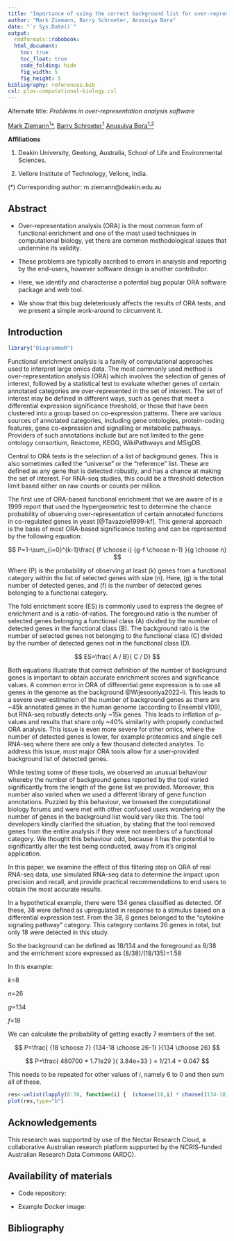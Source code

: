 ```yaml
---
title: "Importance of using the correct background list for over-representation analysis"
author: "Mark Ziemann, Barry Schroeter, Anusuiya Bora"
date: "`r Sys.Date()`"
output:
  rmdformats::robobook:
  html_document:
    toc: true
    toc_float: true
    code_folding: hide
    fig_width: 5
    fig_height: 5
bibliography: references.bib
csl: plos-computational-biology.csl
---
```


Alternate title: *Problems in over-representation analysis software*

[Mark Ziemann<sup>1</sup>*](https://orcid.org/0000-0002-7688-6974),
[Barry Schroeter<sup>1</sup>]()
[Anusuiya Bora<sup>1,2</sup>](https://orcid.org/0009-0006-2908-1352)

**Affiliations**

1. Deakin University, Geelong, Australia, School of Life and Environmental Sciences.

2. Vellore Institute of Technology, Vellore, India.

(*) Corresponding author: m.ziemann@deakin.edu.au

## Abstract

* Over-representation analysis (ORA) is the most common form of functional enrichment and one of the
most used techniques in computational biology, yet there are common methodological issues that
undermine its validity.

* These problems are typically ascribed to errors in analysis and reporting by the end-users,
however software design is another contributor.

* Here, we identify and characterise a potential bug popular ORA software
package and web tool.

* We show that this bug deleteriously affects the results of ORA tests, and we present a simple
work-around to circumvent it.

## Introduction

```r

library("DiagrammeR")

```

Functional enrichment analysis is a family of computational approaches used to interpret large omics
data.
The most commonly used method is over-representation analysis (ORA) which involves the selection of
genes of interest, followed by a statistical test to evaluate whether genes of certain annotated
categories are over-represented in the set of interest.
The set of interest may be defined in different ways, such as genes that meet a differential expression
significance threshold, or those that have been clustered into a group based on co-expression patterns.
There are various sources of annotated categories, including gene ontologies, protein-coding features,
gene co-expression and signalling or metabolic pathways.
Providers of such annotations include but are not limited to the gene ontology consortium, Reactome,
KEGG, WikiPathways and MSigDB.

Central to ORA tests is the selection of a list of background genes.
This is also sometimes called the "universe" or the "reference" list.
These are defined as any gene that is detected robustly, and has a chance at making the set of interest.
For RNA-seq studies, this could be a threshold detection limit based either on raw counts or counts per
million.

The first use of ORA-based functional enrichment that we are aware of is a 1999 report that used the
hypergeometric test to determine the chance probability of observing over-representation of certain
annotated functions in co-regulated genes in yeast [@Tavazoie1999-kf].
This general approach is the basis of most ORA-based significance testing and can be represented by the
following equation:

$$
P=1-\sum_{i=0}^{k-1}\frac{ {f \choose i} {g-f \choose n-1} }{g \choose n}
$$

Where (P) is the probability of observing at least (k) genes from a functional category within the
list of selected genes with size (n).
Here, (g) is the total number of detected genes, and (f) is the number of detected genes belonging to a
functional category.

The fold enrichment score (ES) is commonly used to express the degree of enrichment and is a ratio-of-ratios.
The foreground ratio is the number of selected genes belonging a functional class (A) divided by the
number of detected genes in the functional class (B).
The background ratio is the number of selected genes not belonging to the functional class (C) divided
by the number of detected genes not in the functional class (D).

$$
ES=\frac{ A / B}{ C / D}
$$

Both equations illustrate that correct definition of the number of background genes is important to
obtain accurate enrichment scores and significance values.
A common error in ORA of differential gene expression is to use all genes in the genome as the
background @Wijesooriya2022-li.
This leads to a severe over-estimation of the number of background genes as there are ~45k annotated
genes in the human genome (according to Ensembl v109), but RNA-seq robustly detects only ~15k genes.
This leads to inflation of p-values and results that share only ~40% similarity with properly conducted
ORA analysis.
This issue is even more severe for other omics, where the number of detected genes is lower, for example
proteomics and single cell RNA-seq where there are only a few thousand detected analytes.
To address this issue, most major ORA tools allow for a user-provided background list of detected genes.

While testing some of these tools, we observed an unusual behaviour whereby the number of background
genes reported by the tool varied significantly from the length of the gene list we provided.
Moreover, this number also varied when we used a different library of gene function annotations.
Puzzled by this behaviour, we browsed the computational biology forums and were met with other confused
users wondering why the number of genes in the background list would vary like this.
The tool developers kindly clarified the situation, by stating that the tool removed genes from the
entire analysis if they were not members of a functional category.
We thought this behaviour odd, because it has the potential to significantly alter the test being
conducted, away from it's original application.

In this paper, we examine the effect of this filtering step on ORA of real RNA-seq data, use simulated
RNA-seq data to determine the impact upon precision and recall, and provide practical recommendations
to end users to obtain the most accurate results.








In a hypothetical example, there were 134 genes classified as detected.
Of these, 38 were defined as upregulated in response to a stimulus based on a differential expression
test.
From the 38, 8 genes belonged to the "cytokine signaling pathway" category.
This category contains 26 genes in total, but only 18 were detected in this study.

So the background can be defined as 18/134 and the foreground as 8/38 and the enrichment score
expressed as (8/38)/(18/135)=1.58

In this example:

*k*=8

*n*=26

*g*=134

*f*=18

We can calculate the probability of getting exactly 7 members of the set.

$$
P=\frac{ {18 \choose 7} {134-18 \choose 26-1} }{134 \choose 26}
$$

$$
P=\frac{ 480700 * 1.71e29 }{ 3.84e+33 } = 1/21.4 = 0.047
$$

This needs to be repeated for other values of *i*, namely 6 to 0 and then sum all of these.

```r
res<-unlist(lapply(0:38, function(i) {  (choose(18,i) * choose((134-18),(38-1)) / choose(134,38)) }))
plot(res,type="b")
```



## Acknowledgements

This research was supported by use of the Nectar Research Cloud, a collaborative Australian research
platform supported by the NCRIS-funded Australian Research Data Commons (ARDC).

## Availability of materials

* Code repository:

* Example Docker image:

## Bibliography

